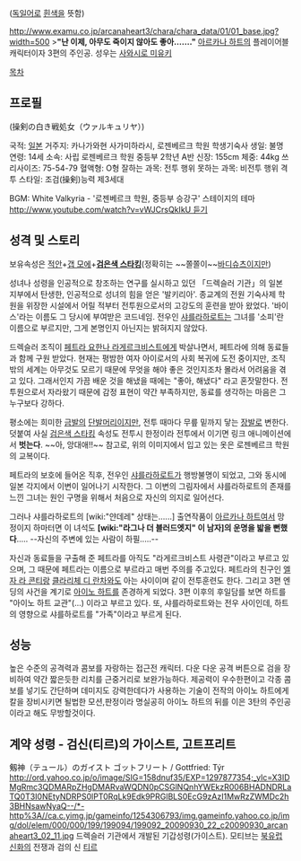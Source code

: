 {{{+1 ヴァイス / Weiß }}} ([[독일어]]로 [[흰색]]을 뜻함)

http://www.examu.co.jp/arcanaheart3/chara/chara_data/01/01_base.jpg?width=500
>'''"난 이제, 아무도 죽이지 않아도 좋아……."'''
[[아르카나 하트]]의 플레이어블 캐릭터이자 3편의 주인공. 성우는 [[사와시로 미유키]]

[[목차]]

== 프로필 ==
{{{+1 「조검의 하얀 전처녀(발키리아)」 }}} (操剣の白き戦処女（ウァルキュリヤ）)

국적: [[일본]]
거주지: 카나가와현 사가미하라시, 로젠베르크 학원 학생기숙사
생일: 불명
연령: 14세
소속: 사립 로젠베르크 학원 중등부 2학년 A반
신장: 155cm
체중: 44kg
쓰리사이즈: 75-54-79
혈액형: O형
잘하는 과목: 전투 행위
못하는 과목: 비전투 행위
격투 스타일: 조검(操剣)능력 제3세대

BGM: White Valkyria - '로젠베르크 학원, 중등부 승강구' 스테이지의 테마 [[http://www.youtube.com/watch?v=vWJCrsQkIkU 듣기]]

== 성격 및 스토리 ==
보유속성은 [[적안]]+[[갭 모에]]+'''[[검은색 스타킹]]'''(정확히는 ~~쫄쫄이~~[[바디슈츠]]이지만)

성녀나 성령을 인공적으로 창조하는 연구를 실시하고 있던 「드렉슬러 기관」의 일본 지부에서 탄생한, 인공적으로 성녀의 힘을 얻은 '발키리아'. 종교계의 전원 기숙사제 학원을 위장한 시설에서 어릴 적부터 전투원으로서의 고강도의 훈련을 받아 왔었다. '바이스'라는 이름도 그 당시에 부여받은 코드네임. 전우인 [[샤를라하로트]]는 그녀를 '소피'란 이름으로 부르지만, 그게 본명인지 아닌지는 밝혀지지 않았다.

드렉슬러 조직이 [[페트라 요한나 라게르크비스트]]에게 박살나면서, 페트라에 의해 동료들과 함께 구원 받았다. 현재는 평밤한 여자 아이로서의 사회 복귀에 도전 중이지만, 조직 밖의 세계는 아무것도 모르기 때문에 무엇을 해야 좋은 것인지조차 몰라서 어려움을 겪고 있다. 그래서인지 가끔 배운 것을 해냈을 때에는 "좋아, 해냈다" 라고 혼잣말한다. 전투원으로서 자라왔기 때문에 감정 표현이 약간 부족하지만, 동료를 생각하는 마음은 그 누구보다 강하다. 

평소에는 희미한 [[금발]]의 [[단발]]머리이지만, 전투 때마다 무릎 밑까지 닿는 [[장발]]로 변한다. 덧붙여 사실 [[검은색 스타킹]] 속성도 전투시 한정이라 전투에서 이기면 링크 애니메이션에서 '''벗는다'''. ~~아, 앙대애!!~~ 참고로, 위의 이미지에서 입고 있는 옷은 로젠베르크 학원의 교복이다.

페트라의 보호에 들어온 직후, 전우인 [[샤를라하로트]]가 행방불명이 되었고, 그와 동시에 일본 각지에서 이변이 일어나기 시작한다. 그 이변의 그림자에서 샤를라하로트의 존재를 느낀 그녀는 원인 구명을 위해서 처음으로 자신의 의지로 일어선다. 

그러나 샤를라하로트의 [wiki:"얀데레" 상태는......] 출연작품이 [[아르카나 하트]]여서 망정이지 하마터면 이 녀석도 '''[wiki:"라그나 더 블러드엣지" 이 남자]의 운명을 밟을 뻔했다'''..... --자신의 주변에 있는 사람이 하필.....-- 

자신과 동료들을 구출해 준 페트라를 아직도 "라게르크비스트 사령관"이라고 부르고 있으며, 그 때문에 페트라는 이름으로 부르라고 매번 주의를 주고있다. 페트라의 친구인 [[엘자 라 콘티]]랑 [[클라리체 디 란차]]와도 아는 사이이며 같이 전투훈련도 한다. 그리고 3편 엔딩의 사건을 계기로 [[아이노 하트]]를 존경하게 되었다. 3편 이후의 후일담를 보면 하트를 "아이노 하트 교관"(...) 이라고 부르고 있다. 또, 샤를라하로트와는 전우 사이인데, 하트의 영향으로 샤를하로트를 "가족"이라고 부르게 된다.

== 성능 ==
높은 수준의 공격력과 콤보를 자랑하는 접근전 캐릭터. 다운 다운 공격 버튼으로 검을 장비하여 약간 짧은듯한 리치를 근중거리로 보완가능하다.
제공력이 우수한편이고 각종 콤보를 넣기도 간단하며 데미지도 강력한데다가 사용하는 기술이 전작의 아이노 하트에게 칼을 장비시키면 될법한 모션,판정이라 명실공히 아이노 하트의 뒤를 이은 3탄의 주인공이라고 해도 무방할것이다. 

== 계약 성령 - 검신(티르)의 가이스트, 고트프리트 ==
剱神（テュール）のガイスト ゴットフリート / Gottfried: Týr
http://ord.yahoo.co.jp/o/image/SIG=158dnuf35/EXP=1297877354;_ylc=X3IDMgRmc3QDMARpZHgDMARvaWQDN0pCSGlNQnhYWEkzR006BHADNDRLaTQ0T3I0NEtyNDRPS0lPT0RqLk9Edk9PRGlBLS0EcG9zAzI1MwRzZWMDc2h3BHNsawNyaQ--/*-http%3A//ca.c.yimg.jp/gameinfo/1254306793/img.gameinfo.yahoo.co.jp/img/dol/elem/000/000/199/199094/199092_20090930_22_c20090930_arcanaheart3_02_11.jpg
드렉슬러 기관에서 개발된 기갑성령(가이스트). 모티브는 [[북유럽 신화]]의 전쟁과 검의 신 [[티르]]
